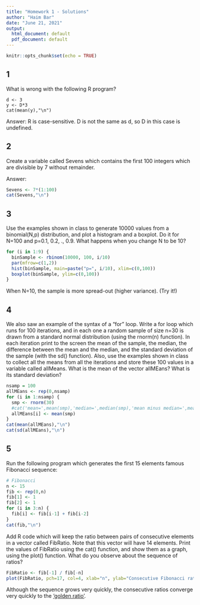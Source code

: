 ---
title: "Homework 1 - Solutions"
author: "Haim Bar"
date: "June 21, 2021"
output:
  html_document: default
  pdf_document: default
---

```{r setup, include=FALSE}
knitr::opts_chunk$set(echo = TRUE)
```

## 1

What is wrong with the following R program?
```
d <- 3
y <- D*3
cat(mean(y),"\n")
```

Answer: R is case-sensitive. D is not the same as d, so D in this case is undefined.

## 2

Create a variable called Sevens which contains the first 100 integers which are divisible by 7 without remainder.

Answer:

```{r comment=""}
Sevens <- 7*(1:100)
cat(Sevens,"\n")
```

## 3

Use the examples shown in class to generate 10000 values from a binomial(N,p) distribution, and plot a histogram and a boxplot. Do it for N=100 and p=0.1, 0.2, ., 0.9.
What happens when you change N to be 10?

```{r comment="", fig.height=3}
for (i in 1:9) {
  binSample <- rbinom(10000, 100, i/10)
  par(mfrow=c(1,2))
  hist(binSample, main=paste("p=", i/10), xlim=c(0,100))
  boxplot(binSample, ylim=c(0,100))
}
```

When N=10, the sample is more spread-out (higher variance). (Try it!)
 
## 4

We also saw an example of the syntax of a "for" loop. Write a for loop which runs for 100 iterations, and in each one a random sample of size n=30 is drawn from a standard normal distribution (using the rnorm(n) function). In each iteration print to the screen the mean of the sample, the median, the difference between the mean and the median, and the standard deviation of the sample (with the sd() function).
Also, use the examples shown in class to collect all the means from all the iterations and store these 100 values in a variable called allMeans. What is the mean of the vector allMEans? What is its standard deviation?

```{r comment="", fig.height=4}
nsamp = 100
allMEans <- rep(0,nsamp)  
for (i in 1:nsamp) {
  smp <- rnorm(30)
  #cat('mean=',mean(smp),'median=',median(smp),'mean minus median=',mean(smp)-median(smp),'sd=',sd(smp),"\n")
  allMEans[i] <- mean(smp)
}
cat(mean(allMEans),"\n")
cat(sd(allMEans),"\n")
```


## 5

Run the following program which generates the first 15 elements famous Fibonacci sequence:

```{r comment=""}
# Fibonacci
n <- 15
fib <- rep(0,n)
fib[1] <- 1
fib[2] <- 1
for (i in 3:n) {
  fib[i] <- fib[i-1] + fib[i-2]
}
cat(fib,"\n")
```


Add R code which will keep the ratio between pairs of consecutive elements in a vector called FibRatio. Note that this vector will have 14 elements.
Print the values of FibRatio using the cat() function, and show them as a graph, using the plot() function.
What do you observe about the sequence of ratios?

```{r comment=""}
FibRatio <- fib[-1] / fib[-n]
plot(FibRatio, pch=17, col=4, xlab="n", ylab="Consecutive Fibonacci ratios")
```

Although the sequence grows very quickly, the consecutive ratios converge very quickly to the ['golden ratio'](https://en.wikipedia.org/wiki/Golden_ratio).

